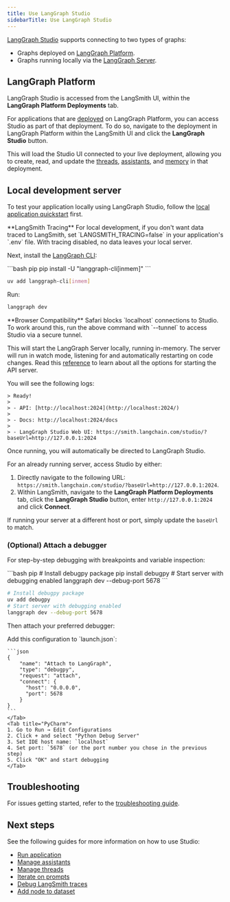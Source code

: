 ```yaml
---
title: Use LangGraph Studio
sidebarTitle: Use LangGraph Studio
---
```


[LangGraph Studio](/langgraph-platform/langgraph-studio) supports connecting to two types of graphs:

- Graphs deployed on [LangGraph Platform](#langgraph-platform).
- Graphs running locally via the [LangGraph Server](#local-development-server).

## LangGraph Platform

LangGraph Studio is accessed from the LangSmith UI, within the **LangGraph Platform Deployments** tab.

For applications that are [deployed](/langgraph-platform/deployment-quickstart) on LangGraph Platform, you can access Studio as part of that deployment. To do so, navigate to the deployment in LangGraph Platform within the LangSmith UI and click the **LangGraph Studio** button.

This will load the Studio UI connected to your live deployment, allowing you to create, read, and update the [threads](/oss/python/langgraph/persistence#threads), [assistants](/langgraph-platform/assistants), and [memory](/oss/python/memory) in that deployment.

## Local development server

To test your application locally using LangGraph Studio, follow the [local application quickstart](/langgraph-platform/local-server) first.

<Info>
**LangSmith Tracing**
For local development, if you don't want data traced to LangSmith, set `LANGSMITH_TRACING=false` in your application's `.env` file. With tracing disabled, no data leaves your local server.
</Info>

Next, install the [LangGraph CLI](/langgraph-platform/langgraph-cli):

<CodeGroup>
```bash pip
pip install -U "langgraph-cli[inmem]"
```

```bash uv
uv add langgraph-cli[inmem]
```
</CodeGroup>

Run:

```bash
langgraph dev
```

<Warning>
**Browser Compatibility**
Safari blocks `localhost` connections to Studio. To work around this, run the above command with `--tunnel` to access Studio via a secure tunnel.
</Warning>

This will start the LangGraph Server locally, running in-memory. The server will run in watch mode, listening for and automatically restarting on code changes. Read this [reference](/langgraph-platform/cli#dev) to learn about all the options for starting the API server.

You will see the following logs:

```
> Ready!
>
> - API: [http://localhost:2024](http://localhost:2024/)
>
> - Docs: http://localhost:2024/docs
>
> - LangGraph Studio Web UI: https://smith.langchain.com/studio/?baseUrl=http://127.0.0.1:2024
```

Once running, you will automatically be directed to LangGraph Studio.

For an already running server, access Studio by either:

1. Directly navigate to the following URL: `https://smith.langchain.com/studio/?baseUrl=http://127.0.0.1:2024`.
2. Within LangSmith, navigate to the **LangGraph Platform Deployments** tab, click the **LangGraph Studio** button, enter `http://127.0.0.1:2024` and click **Connect**.

If running your server at a different host or port, simply update the `baseUrl` to match.

### (Optional) Attach a debugger

For step-by-step debugging with breakpoints and variable inspection:

<CodeGroup>
```bash pip
# Install debugpy package
pip install debugpy
# Start server with debugging enabled
langgraph dev --debug-port 5678
```

```bash uv
# Install debugpy package
uv add debugpy
# Start server with debugging enabled
langgraph dev --debug-port 5678
```
</CodeGroup>

Then attach your preferred debugger:

<Tabs>
    <Tab title="VS Code">
    Add this configuration to `launch.json`:

    ```json
    {
        "name": "Attach to LangGraph",
        "type": "debugpy",
        "request": "attach",
        "connect": {
          "host": "0.0.0.0",
          "port": 5678
        }
    }
    ```
    </Tab>
    <Tab title="PyCharm">
    1. Go to Run → Edit Configurations
    2. Click + and select "Python Debug Server"
    3. Set IDE host name: `localhost`
    4. Set port: `5678` (or the port number you chose in the previous step)
    5. Click "OK" and start debugging
    </Tab>
</Tabs>

## Troubleshooting

For issues getting started, refer to the [troubleshooting guide](/langgraph-platform/troubleshooting-studio).

## Next steps

See the following guides for more information on how to use Studio:

* [Run application](/langgraph-platform/invoke-studio)
* [Manage assistants](/langgraph-platform/manage-assistants-studio)
* [Manage threads](/langgraph-platform/threads-studio)
* [Iterate on prompts](/langgraph-platform/iterate-graph-studio)
* [Debug LangSmith traces](/langgraph-platform/clone-traces-studio)
* [Add node to dataset](/langgraph-platform/datasets-studio)
